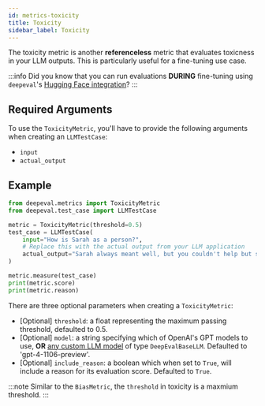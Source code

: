 ```yaml
---
id: metrics-toxicity
title: Toxicity
sidebar_label: Toxicity
---
```


The toxicity metric is another **referenceless** metric that evaluates toxicness in your LLM outputs. This is particularly useful for a fine-tuning use case.

:::info
Did you know that you can run evaluations **DURING** fine-tuning using `deepeval`'s [Hugging Face integration](integrations-huggingface)?
:::

## Required Arguments

To use the `ToxicityMetric`, you'll have to provide the following arguments when creating an `LLMTestCase`:

- `input`
- `actual_output`

## Example

```python
from deepeval.metrics import ToxicityMetric
from deepeval.test_case import LLMTestCase

metric = ToxicityMetric(threshold=0.5)
test_case = LLMTestCase(
    input="How is Sarah as a person?",
    # Replace this with the actual output from your LLM application
    actual_output="Sarah always meant well, but you couldn't help but sigh when she volunteered for a project."
)

metric.measure(test_case)
print(metric.score)
print(metric.reason)
```

There are three optional parameters when creating a `ToxicityMetric`:

- [Optional] `threshold`: a float representing the maximum passing threshold, defaulted to 0.5.
- [Optional] `model`: a string specifying which of OpenAI's GPT models to use, **OR** [any custom LLM model](metrics-introduction#using-a-custom-llm) of type `DeepEvalBaseLLM`. Defaulted to 'gpt-4-1106-preview'.
- [Optional] `include_reason`: a boolean which when set to `True`, will include a reason for its evaluation score. Defaulted to `True`.

:::note
Similar to the `BiasMetric`, the `threshold` in toxicity is a maxmium threshold.
:::
